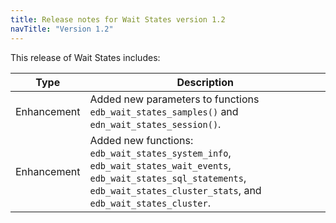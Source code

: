 ```yaml
---
title: Release notes for Wait States version 1.2
navTitle: "Version 1.2"
---
```


This release of Wait States includes:

| Type        | Description                                                                                                                                                                          |
|-------------|--------------------------------------------------------------------------------------------------------------------------------------------------------------------------------------|
| Enhancement | Added new parameters to functions `edb_wait_states_samples()` and `edn_wait_states_session()`.                                                                                       |
| Enhancement | Added new functions: `edb_wait_states_system_info`, `edb_wait_states_wait_events`, `edb_wait_states_sql_statements`, `edb_wait_states_cluster_stats`, and `edb_wait_states_cluster`. |